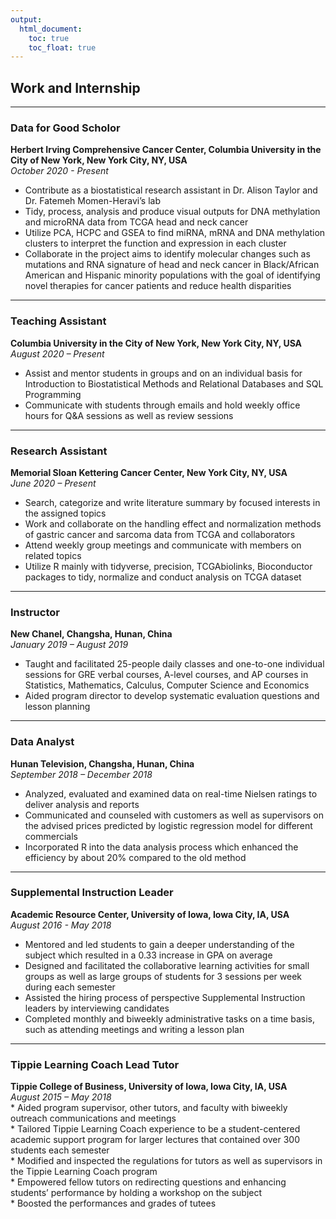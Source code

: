```yaml
---
output: 
  html_document:
    toc: true
    toc_float: true
---
```


<link rel="stylesheet" href="styles.css" type="text/css">

## __Work and Internship__

***

### __Data for Good Scholor__
__Herbert Irving Comprehensive Cancer Center, Columbia University in the City of New York, New York City, NY, USA__  
_October 2020 - Present_  

* Contribute as a biostatistical research assistant in Dr. Alison Taylor and Dr. Fatemeh Momen-Heravi's lab  
* Tidy, process, analysis and produce visual outputs for DNA methylation and microRNA data from TCGA head and neck cancer
* Utilize PCA, HCPC and GSEA to find miRNA, mRNA and DNA methylation clusters to interpret the function and expression in each cluster
* Collaborate in the project aims to identify molecular changes such as mutations and RNA signature of head and neck cancer in Black/African American and Hispanic minority populations with the goal of identifying novel therapies for cancer patients and reduce health disparities

***

### __Teaching Assistant__		 						              	      
__Columbia University in the City of New York, New York City, NY, USA__  
_August 2020 – Present_  

* Assist and mentor students in groups and on an individual basis for Introduction to Biostatistical Methods and Relational   Databases and SQL Programming  
* Communicate with students through emails and hold weekly office hours for Q&A sessions as well as review sessions  

***

### __Research Assistant__								                     
__Memorial Sloan Kettering Cancer Center, New York City, NY, USA__  
_June 2020 – Present_  

* Search, categorize and write literature summary by focused interests in the assigned topics  
* Work and collaborate on the handling effect and normalization methods of gastric cancer and sarcoma data from TCGA and collaborators  
* Attend weekly group meetings and communicate with members on related topics  
* Utilize R mainly with tidyverse, precision, TCGAbiolinks, Bioconductor packages to tidy, normalize and conduct analysis on TCGA dataset  

***

### __Instructor__  									          	          
__New Chanel, Changsha, Hunan, China__    
_January 2019 – August 2019_  

* Taught and facilitated 25-people daily classes and one-to-one individual sessions for GRE verbal courses, A-level courses, and AP courses in Statistics, Mathematics, Calculus, Computer Science and Economics  
* Aided program director to develop systematic evaluation questions and lesson planning  

***

### __Data Analyst__		  						      	        
__Hunan Television, Changsha, Hunan, China__    
_September 2018 – December 2018_   

* Analyzed, evaluated and examined data on real-time Nielsen ratings to deliver analysis and reports  
* Communicated and counseled with customers as well as supervisors on the advised prices predicted by logistic regression model for different commercials  
* Incorporated R into the data analysis process which enhanced the efficiency by about 20% compared to the old method  

***

### __Supplemental Instruction Leader__      			               
__Academic Resource Center, University of Iowa, Iowa City, IA, USA__  
_August 2016 - May 2018_  

* Mentored and led students to gain a deeper understanding of the subject which resulted in a 0.33 increase in GPA on average    
* Designed and facilitated the collaborative learning activities for small groups as well as large groups of students for 3 sessions per week during each semester  
* Assisted the hiring process of perspective Supplemental Instruction leaders by interviewing candidates  
* Completed monthly and biweekly administrative tasks on a time basis, such as attending meetings and writing a lesson plan  

***

### __Tippie Learning Coach Lead Tutor__                   
__Tippie College of Business, University of Iowa, Iowa City, IA, USA__  
_August 2015 – May 2018_  
* Aided program supervisor, other tutors, and faculty with biweekly outreach communications and meetings  
* Tailored Tippie Learning Coach experience to be a student-centered academic support program for larger lectures that contained over 300 students each semester  
* Modified and inspected the regulations for tutors as well as supervisors in the Tippie Learning Coach program  
* Empowered fellow tutors on redirecting questions and enhancing students’ performance by holding a workshop on the subject  
* Boosted the performances and grades of tutees  